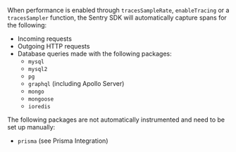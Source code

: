 When performance is enabled through `tracesSampleRate`, `enableTracing` or a `tracesSampler` function, the Sentry SDK will automatically capture spans for the following:

- Incoming requests
- Outgoing HTTP requests
- Database queries made with the following packages:
  - `mysql`
  - `mysql2`
  - `pg`
  - `graphql` (including Apollo Server)
  - `mongo`
  - `mongoose`
  - `ioredis`

The following packages are not automatically instrumented and need to be set up manually:

- `prisma` (see <PlatformLink to="/configuration/integrations/prisma/">Prisma Integration</PlatformLink>)
